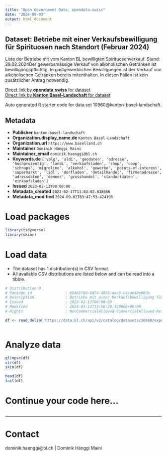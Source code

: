 ```yaml
---
title: "Open Government Data, opendata.swiss"
date: "2024-09-03"
output: html_document
---
```


## Dataset: Betriebe mit einer Verkaufsbewilligung für Spirituosen nach Standort (Februar 2024)

Liste der Betriebe mit vom Kanton BL bewilligten Spirituosenverkauf. Stand: 29.02.2024Der gewerbsmässige Verkauf von alkoholischen Getränken ist bewilligungspflichtig. In gastgewerblichen Bewilligungen ist der Verkauf von alkoholischen Getränken bereits mitenthalten. In diesen Fällen ist kein zusätzlicher Antrag notwendig.

[Direct link by **opendata.swiss** for dataset](https://opendata.swiss/de/dataset/betriebe-mit-einer-verkaufsbewilligung-fur-spirituosen-nach-standort-januar-2023)<br>
[Direct link by **Kanton Basel-Landschaft** for dataset](https://data.bl.ch/explore/dataset/10960/)

Auto generated R starter code for data set 10960@kanton-basel-landschaft.

## Metadata

- **Publisher** `kanton-basel-landschaft`
- **Organization.display_name.de** `Kanton Basel-Landschaft`
- **Organization.url** `https://www.baselland.ch`
- **Maintainer** `Dominik Hänggi Maini`
- **Maintainer_email** `dominik.haenggi@bl.ch`
- **Keywords.de** `['volg', 'aldi', 'geodaten', 'adresse', 'hochprozentig', 'landi', 'verkaufsladen', 'shop', 'coop', 'schnaps', 'migrolino', 'alkohol', 'gewerbe', 'points-of-interest', 'supermarkt', 'lidl', 'dorfladen', 'detailhandel', 'firmenadresse', 'adressdaten', 'denner', 'grosshandel', 'standortdaten', 'einkaufsladen']`
- **Issued** `2023-02-13T00:00:00`
- **Metadata_created** `2023-02-17T11:03:02.638686`
- **Metadata_modified** `2024-09-02T03:47:53.424198`


# Load packages

```r

library(tidyverse)
library(skimr)

```

# Load data

-   The dataset has 1 distribution(s) in CSV format.
-   All available CSV distributions are listed below and can be read into a tibble.

```r

# Distribution 0
# Package_id               : 6846576d-6d74-4856-aaa9-c4cae40e96de
# Description              : Betriebe mit einer Verkaufsbewilligung für Spirituosen nach Standort (Februar 2024) (csv)
# Issued                   : 2023-02-13T00:00:00
# Modified                 : 2024-03-14T13:56:39.120000+00:00
# Rights                   : NonCommercialAllowed-CommercialAllowed-ReferenceRequired

df <- read_delim('https://data.bl.ch/api/v2/catalog/datasets/10960/exports/csv?use_labels=true')



```

# Analyze data

```r

glimpse(df)
str(df)
skim(df)

head(df)
tail(df)

```

# Continue your code here...

```r

```

------------------------------------------------------------------------

# Contact

dominik.haenggi@bl.ch | Dominik Hänggi Maini
